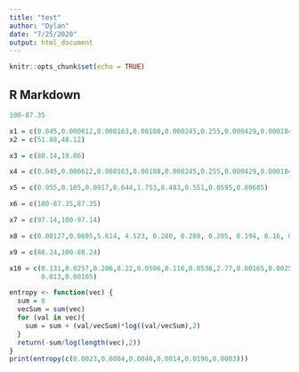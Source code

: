 ```yaml
---
title: "test"
author: "Dylan"
date: "7/25/2020"
output: html_document
---
```


```r
knitr::opts_chunk$set(echo = TRUE)
```

## R Markdown

```r

100-87.35
```


```r
x1 = c(0.045,0.000612,0.000163,0.00108,0.000245,0.255,0.000429,0.000184,0.000143,21.88,0.0473,19.86,6.124*10^-5,8.166*10^-5,0.00538,0.213,0.000204,0.324,57.32,4.08*10^-5,0.0200,0.0208,0.000408)
x2 = c(51.88,48.12)

x3 = c(80.14,19.86)

x4 = c(0.045,0.000612,0.000163,0.00108,0.000245,0.255,0.000429,0.000184,0.000143,21.88,0.0473,6.124*10^-5,8.166*10^-5,0.00538,0.213,0.000204,0.324,57.32,4.08*10^-5,0.0200,0.0208,0.000408)

x5 = c(0.955,0.105,0.0917,0.644,1.753,8.483,0.551,0.0595,0.00685)

x6 = c(100-87.35,87.35)

x7 = c(97.14,100-97.14)

x8 = c(0.00127,0.0695,5.614, 4.523, 0.280, 0.208, 0.205, 0.194, 8.16, 0.364, 0.000389,0.0532, 0.0230, 0.000742)

x9 = c(88.24,100-88.24)

x10 = c(0.131,0.0257,0.206,8.22,0.0506,0.116,0.0536,2.77,0.00165,0.00259,
        0.013,0.00105)

entropy <- function(vec) {
  sum = 0
  vecSum = sum(vec)
  for (val in vec){
    sum = sum + (val/vecSum)*log((val/vecSum),2)
  }
  return(-sum/log(length(vec),2))
}
print(entropy(c(0.0023,0.0004,0.0046,0.0014,0.0196,0.0003)))
```





